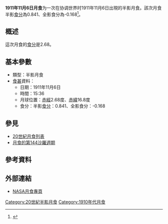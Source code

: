 {{vfd|沒有足夠的可靠資料來源能夠讓這個條目符合[[Wikipedia:關注度|Wikipedia:關注度]]中的標準|date=2022/06/08}}
{{Notability|time=2022-05-09T07:43:41+00:00}}
{{Infobox lunar eclipse
| date        = 1911年11月6日
| time        = 15:36
| nature     = 半影月食
| saros       = 144
| gamma           = 1.110
| magnitude      = 半影食分：0.841<br/>全影食分：-0.168
| par_duration   = 
| tot_duration    = 
| chart               = Lunar eclipse chart close-1911Nov06.png
}}
'''1911年11月6日月食'''为一次在协调世界时1911年11月6日出現的半影月食。該次月食半影[[食分|食分]]為0.841、全影食分為-0.168<ref name="nasa_catalog_list">{{cite web|url=http://eclipse.gsfc.nasa.gov/LEcat/LE1901-2000.html|title=Lunar Eclipses: 1901 to 2000|language=en|publisher=[[NASA|NASA]]|archiveurl=https://web.archive.org/web/20080331031357/http://eclipse.gsfc.nasa.gov/LEcat/LE1901-2000.html|archivedate=2008-03-31|deadurl=yes|accessdate=2018-12-10}}</ref>。

== 概述 ==
這次月食的[[食分|食分]]是2.68。

== 基本參數 ==
{{NoteUTC}}
* 類型：半影月食
*[[食甚|食甚]]資料：
** 日期：1911年11月6日
** 時間：15:36
** 月球位置：[[赤經|赤經]]2.68度、[[赤緯|赤緯]]16.8度
** 食分：半影[[食分|食分]]：0.841、全影食分：-0.168


== 參見 ==
{{portal box|天文學}}
* [[20世紀月食列表|20世紀月食列表]]
* [[月食的第144沙羅週期|月食的第144沙羅週期]]

== 參考資料 ==
{{reflist}}

== 外部連結 ==
* [http://eclipse.gsfc.nasa.gov/lunar.html NASA月食專頁]{{Wayback|url=http://eclipse.gsfc.nasa.gov/lunar.html |date=20181231235927 }}{{en icon}}
{{Lunar-eclipse-stub}}
{{月食}}

[[Category:20世紀半影月食|Category:20世紀半影月食]]
[[Category:1910年代月食|Category:1910年代月食]]